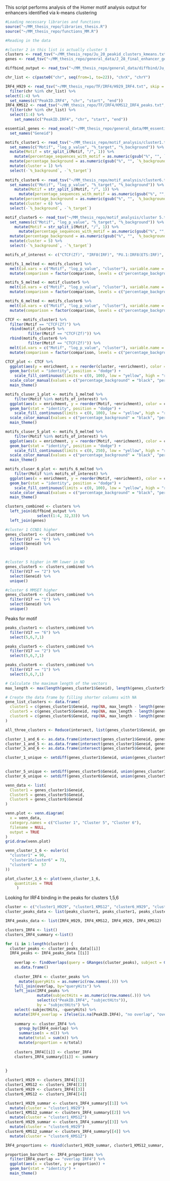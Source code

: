 This script performs analysis of the Homer motif analysis output for enhancers identified via k-means clustering 

```r
#Loading necessary libraries and functions
source("~/MM_thesis_repo/libraries_thesis.R")
source("~/MM_thesis_repo/functions_MM.R")
```

```r
#Reading in the data 

#cluster 2 in this list is actually cluster 5 
clusters <- read_tsv("~/MM_thesis_repo/Ju_20_peakid_clusters_kmeans.txt")
genes <- read_tsv("~/MM_thesis_repo/general_data/J_28_final_enhancer_gene_assignment.txt")

diffbind_output <- read_tsv("~/MM_thesis_repo/general_data/diffbind/Ju_20_diffbind_enhancers_test.txt")

chr_list <- c(paste0("chr", seq(from=1, to=22)), "chrX", "chrY")

IRF4_H929 <- read_tsv("~/MM_thesis_repo/TF/IRF4/H929_IRF4.txt", skip = 39) %>%
  filter(chr %in% chr_list) %>%
select(1:4) %>%
  set_names(c("PeakID.IRF4", "chr", "start", "end"))
IRF4_KMS12 <- read_tsv("~/MM_thesis_repo/TF/IRF4/KMS12_IRF4_peaks.txt", skip = 39) %>%
  filter(chr %in% chr_list) %>%
  select(1:4) %>%
    set_names(c("PeakID.IRF4", "chr", "start", "end"))

essential_genes <- read_excel("~/MM_thesis_repo/general_data/MM_essential_genes.xlsx", col_names = FALSE) %>%
  set_names("Geneid")

motifs_cluster1 <- read_tsv("~/MM_thesis_repo/motif_analysis/cluster1.txt") %>% select(1, 4, 7, 9) %>%
  set_names(c("Motif", "log_p_value", "%_target", "%_background")) %>%
  mutate(Motif = str_split_i(Motif, "/", 1)) %>%
    mutate(percentage_sequences_with_motif = as.numeric(gsub("%", "", `%_target`))) %>%
  mutate(percentage_background = as.numeric(gsub("%", "", `%_background`))) %>%
  mutate(cluster = 1) %>%
  select(-`%_background`, -`%_target`)
  
motifs_cluster6 <- read_tsv("~/MM_thesis_repo/motif_analysis/cluster6.txt") %>% select(1, 4, 7, 9) %>%
  set_names(c("Motif", "log_p_value", "%_target", "%_background")) %>%
    mutate(Motif = str_split_i(Motif, "/", 1)) %>%
      mutate(percentage_sequences_with_motif = as.numeric(gsub("%", "", `%_target`))) %>%
  mutate(percentage_background = as.numeric(gsub("%", "", `%_background`))) %>%
  mutate(cluster = 6) %>%
  select(-`%_background`, -`%_target`) 

motif_cluster5 <- read_tsv("~/MM_thesis_repo/motif_analysis/cluster 5.txt") %>% select(1, 4, 7, 9) %>%
  set_names(c("Motif", "log_p_value", "%_target", "%_background")) %>% 
    mutate(Motif = str_split_i(Motif, "/", 1)) %>%
      mutate(percentage_sequences_with_motif = as.numeric(gsub("%", "", `%_target`))) %>%
  mutate(percentage_background = as.numeric(gsub("%", "", `%_background`))) %>%
  mutate(cluster = 5) %>%
  select(-`%_background`, -`%_target`)

```

```r
motifs_of_interest <- c("CTCF(Zf)", "IRF8(IRF)", "PU.1:IRF8(ETS:IRF)", "IRF4(IRF)", "Oct4(POU,Homeobox)", "ISRE(IRF)", "IRF2(IRF)", "BORIS(Zf)", "IRF1(IRF)", "IRF3(IRF)", "PRDM1(Zf)")
```

```r
motifs_1_melted <- motifs_cluster1 %>%
  melt(id.vars = c("Motif", "log_p_value", "cluster"), variable.name = "comparison", value.name = "enrichment")  %>%
  mutate(comparison = factor(comparison, levels = c("percentage_background", "percentage_sequences_with_motif"))) 

motifs_5_melted <- motif_cluster5 %>%
  melt(id.vars = c("Motif", "log_p_value", "cluster"), variable.name = "comparison", value.name = "enrichment")  %>%
  mutate(comparison = factor(comparison, levels = c("percentage_background", "percentage_sequences_with_motif"))) 

motifs_6_melted <- motifs_cluster6 %>%
  melt(id.vars = c("Motif", "log_p_value", "cluster"), variable.name = "comparison", value.name = "enrichment")  %>%
  mutate(comparison = factor(comparison, levels = c("percentage_background", "percentage_sequences_with_motif"))) 
```

```r
CTCF <- motifs_cluster1 %>%
  filter(Motif == "CTCF(Zf)") %>%
  rbind(motif_cluster5 %>%
          filter(Motif == "CTCF(Zf)")) %>%
  rbind(motifs_cluster6 %>%
          filter(Motif == "CTCF(Zf)")) %>%
  melt(id.vars = c("Motif", "log_p_value", "cluster"), variable.name = "comparison", value.name = "enrichment")  %>%
  mutate(comparison = factor(comparison, levels = c("percentage_background", "percentage_sequences_with_motif"))) 
```

```r
CTCF_plot <- CTCF %>%
  ggplot(aes(y = enrichment, x = reorder(cluster, +enrichment), color = comparison, fill = -log_p_value)) +
  geom_bar(stat = "identity", position = "dodge") +
    scale_fill_continuous(limits = c(0, 100), low = "yellow", high = "red") +
  scale_color_manual(values = c("percentage_background" = "black", "percentage_sequences_with_motif" = "black")) +
  main_theme()
```


```r
motifs_cluser_1_plot <- motifs_1_melted %>%
    filter(Motif %in% motifs_of_interest) %>%
  ggplot(aes(x = enrichment, y = reorder(Motif, +enrichment), color = comparison, fill = -log_p_value)) +
  geom_bar(stat = "identity", position = "dodge") +
    scale_fill_continuous(limits = c(0, 100), low = "yellow", high = "red") +
  scale_color_manual(values = c("percentage_background" = "black", "percentage_sequences_with_motif" = "black")) +
  main_theme()
```

```r
motifs_cluser_5_plot <- motifs_5_melted %>%
    filter(Motif %in% motifs_of_interest) %>%
  ggplot(aes(x = enrichment, y = reorder(Motif, +enrichment), color = comparison, fill = -log_p_value)) +
  geom_bar(stat = "identity", position = "dodge") +
    scale_fill_continuous(limits = c(0, 250), low = "yellow", high = "red") +
  scale_color_manual(values = c("percentage_background" = "black", "percentage_sequences_with_motif" = "black")) +
  main_theme()
```

```r
motifs_cluser_6_plot <- motifs_6_melted %>%
    filter(Motif %in% motifs_of_interest) %>%
  ggplot(aes(x = enrichment, y = reorder(Motif, +enrichment), color = comparison, fill = -log_p_value)) +
  geom_bar(stat = "identity", position = "dodge") +
    scale_fill_continuous(limits = c(0, 100), low = "yellow", high = "red") +
  scale_color_manual(values = c("percentage_background" = "black", "percentage_sequences_with_motif" = "black")) +
  main_theme()
```

```r
clusters_combined <- clusters %>%
  left_join(diffbind_output %>%
              select(1:4, 32,33)) %>%
  left_join(genes)

#cluster 1 CCND1 higher 
genes_cluster1 <- clusters_combined %>%
  filter(V17 == "6") %>%
  select(Geneid) %>%
  unique()


#cluster 5 higher in MM lower in ND
genes_cluster5 <- clusters_combined %>%
  filter(V17 == "2") %>%
  select(Geneid) %>%
  unique()

#cluster 6 MMSET higher 
genes_cluster6 <- clusters_combined %>%
  filter(V17 == "1") %>%
  select(Geneid) %>%
  unique()
```

Peaks for motif 
```r
peaks_cluster1 <- clusters_combined %>%
  filter(V17 == "6") %>%
  select(5,6,7,1)

peaks_cluster5 <- clusters_combined %>%
  filter(V17 == "2") %>%
  select(5,6,7,1)

peaks_cluster6 <- clusters_combined %>%
  filter(V17 == "1") %>%
  select(5,6,7,1)

```


```r
# Calculate the maximum length of the vectors
max_length <- max(length(genes_cluster1$Geneid), length(genes_cluster5$Geneid), length(genes_cluster6$Geneid))

# Create the data frame by filling shorter columns with NA
gene_list_clusters <- data.frame(
  cluster1 = c(genes_cluster1$Geneid, rep(NA, max_length - length(genes_cluster1$Geneid))),
  cluster5 = c(genes_cluster5$Geneid, rep(NA, max_length - length(genes_cluster5$Geneid))),
  cluster6 = c(genes_cluster6$Geneid, rep(NA, max_length - length(genes_cluster6$Geneid)))
)

all_three_clusters <- Reduce(intersect, list(genes_cluster1$Geneid, genes_cluster5$Geneid, genes_cluster6$Geneid))

cluster_1_and_6 <- as.data.frame(intersect(genes_cluster1$Geneid, genes_cluster6$Geneid))
cluster_1_and_5 <- as.data.frame(intersect(genes_cluster1$Geneid, genes_cluster5$Geneid))
cluster_5_and_6 <- as.data.frame(intersect(genes_cluster5$Geneid, genes_cluster6$Geneid))

cluster_1_unique <- setdiff(genes_cluster1$Geneid, union(genes_cluster5$Geneid, genes_cluster6$Geneid)) 

  
cluster_5_unique <- setdiff(genes_cluster5$Geneid, union(genes_cluster1$Geneid, genes_cluster6$Geneid))
cluster_6_unique <- setdiff(genes_cluster6$Geneid, union(genes_cluster5$Geneid, genes_cluster1$Geneid))

venn_data <- list(
  Cluster1 = genes_cluster1$Geneid,
  Cluster5 = genes_cluster5$Geneid,
  Cluster6 = genes_cluster6$Geneid
)

venn.plot <- venn.diagram(
  x = venn_data,
  category.names = c("Cluster 1", "Cluster 5", "Cluster 6"),
  filename = NULL, 
  output = TRUE
)
grid.draw(venn.plot)
```

```r
venn_cluster_1_6 <- euler(c(
  "cluster1" = 90, 
  "cluster1&cluster6" = 73,
  "cluster6" =  57
))

plot_cluster_1_6 <- plot(venn_cluster_1_6, 
    quantities = TRUE
     )
```

Looking for IRF4 binding in the peaks for clusters 1,5,6 
```r
cluster <- c("cluster1_H929", "cluster1_KMS12", "cluster6_H929", "cluster6_KMS12")
cluster_peaks_data <- list(peaks_cluster1, peaks_cluster1, peaks_cluster6, peaks_cluster6)

IRF4_peaks_data <- list(IRF4_H929, IRF4_KMS12, IRF4_H929, IRF4_KMS12)

clusters_IRF4 <- list()
clusters_IRF4_summary <-list()

for (i in 1:length(cluster)) {
  cluster_peaks <- cluster_peaks_data[[i]]
  IRF4_peaks <- IRF4_peaks_data [[i]]
  
    overlap <- findOverlaps(query = GRanges(cluster_peaks), subject = GRanges(IRF4_peaks)) %>%
    as.data.frame()
    
    cluster_IRF4 <- cluster_peaks %>%
      mutate(queryHits = as.numeric(row.names(.))) %>% 
    full_join(overlap, by="queryHits") %>%
    left_join(IRF4_peaks %>%
              mutate(subjectHits = as.numeric(row.names(.))) %>%
              select(c("PeakID.IRF4", "subjectHits")), 
              by = "subjectHits") %>%
    select(-subjectHits, -queryHits) %>%
    mutate(IRF4_overlap = ifelse(is.na(PeakID.IRF4), "no overlap", "overlap IRF4"))
    
    summary <- cluster_IRF4 %>%
      group_by(IRF4_overlap) %>%
      summarise(n = n()) %>%
      mutate(total = sum(n)) %>%
      mutate(proportion = n/total)
    
    clusters_IRF4[[i]] <- cluster_IRF4
    clusters_IRF4_summary[[i]] <- summary
    
    
}

cluster1_H929 <- clusters_IRF4[[1]]
cluster1_KMS12 <- clusters_IRF4[[2]]
cluster6_H929 <- clusters_IRF4[[3]]
cluster6_KMS12 <- clusters_IRF4[[4]]

cluster1_H929_summar <- clusters_IRF4_summary[[1]] %>%
  mutate(cluster = "cluster1_H929")
cluster1_KMS12_summar <- clusters_IRF4_summary[[2]] %>%
  mutate(cluster = "cluster1_KMS12")
cluster6_H929_summar <- clusters_IRF4_summary[[3]] %>%
  mutate(cluster = "cluster6_H929")
cluster6_KMS12_summar <- clusters_IRF4_summary[[4]] %>%
  mutate(cluster = "cluster6_KMS12")
```


```r
IRF4_proportions <- rbind(cluster1_H929_summar, cluster1_KMS12_summar, cluster6_H929_summar, cluster6_KMS12_summar)

proportion_barchart <- IRF4_proportions %>%
  filter(IRF4_overlap == "overlap IRF4") %>%
  ggplot(aes(x = cluster, y = proportion)) +
  geom_bar(stat = "identity") +
  main_theme()
```



